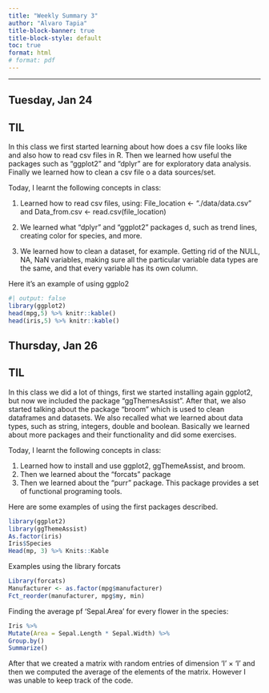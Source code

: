 ```yaml
---
title: "Weekly Summary 3"
author: "Alvaro Tapia"
title-block-banner: true
title-block-style: default
toc: true
format: html
# format: pdf
---
```


---

## Tuesday, Jan 24

::: {.callout-important}
## TIL

In this class we first started learning about how does a csv file looks like and also how to read csv files in R. Then we learned how useful the packages such as "ggplot2" and "dplyr" are for exploratory data analysis. Finally we learned how to clean a csv file o a data sources/set.

Today, I learnt the following concepts in class:

1. Learned how to read csv files, using: File_location <- “./data/data.csv” and Data_from.csv <- read.csv(file_location)

2. We learned what "dplyr" and "ggplot2" packages d, such as trend lines, creating color for species, and more.

3. We learned how to clean a dataset, for example. Getting rid of the NULL, NA, NaN variables, making sure all the particular variable data types are the same, and that every variable has its own column.

:::

Here it's an example of using ggplo2

```R
#| output: false
library(ggplot2)
head(mpg,5) %>% knitr::kable()
head(iris,5) %>% knitr::kable()
```


## Thursday, Jan 26



::: {.callout-important}
## TIL

In this class we did a lot of things, first we started installing again ggplot2, but now we included the package "ggThemesAssist". After that, we also started talking about the package "broom" which is used to clean dataframes and datasets. We also recalled what we learned about data types, such as string, integers, double and boolean. Basically we learned about more packages and their functionality and did some exercises.


Today, I learnt the following concepts in class:

1. Learned how to install and use ggplot2, ggThemeAssist, and broom.
2. Then we learned about the “forcats” package 
3. Then we learned about the “purr” package. This package provides a set of functional programing tools. 
:::

Here are some examples of using the first packages described.

```R
library(ggplot2)
library(ggThemeAssist)
As.factor(iris)
Iris$Species
Head(mp, 3) %>% Knits::Kable
```

Examples using the library forcats

```R
Library(forcats)
Manufacturer <- as.factor(mpg$manufacturer)
Fct_reorder(manufacturer, mpg$my, min)
```

Finding the average pf ‘Sepal.Area’ for every flower in the species:

```R
Iris %>%
Mutate(Area = Sepal.Length * Sepal.Width) %>%
Group.by()
Summarize()
```

After that we created a matrix with random entries of dimension ‘I’ $\times$ ‘I’ and then we computed the average of the elements of the matrix. However I was unable to keep track of the code.


[^footnote]: I'm missing some examples because even though I tried to take pictures of the class because everything was being typed very fast it was blurry because I sat at the back, the next weekly summary will have everything included.
